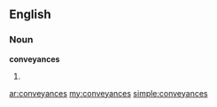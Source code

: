 ==English==

===Noun===
'''conveyances'''

# {{plural of|[[conveyance]]}}

[[ar:conveyances]]
[[my:conveyances]]
[[simple:conveyances]]